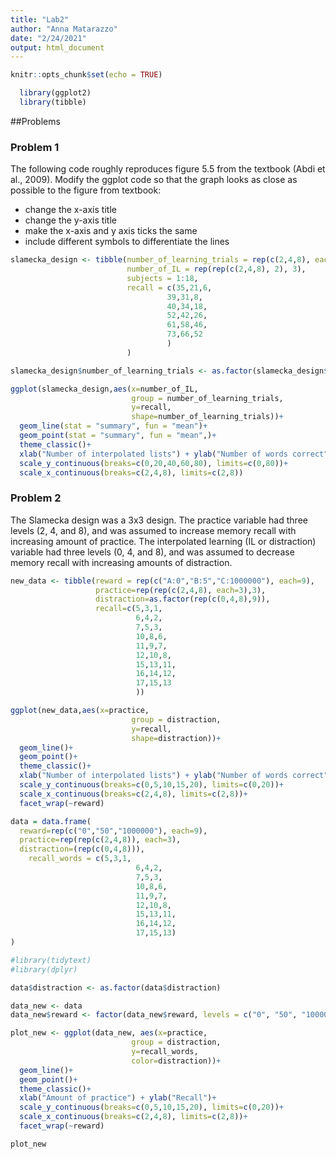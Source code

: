 ```yaml
---
title: "Lab2"
author: "Anna Matarazzo"
date: "2/24/2021"
output: html_document
---
```


```r
knitr::opts_chunk$set(echo = TRUE)
```

  
  
```r
  library(ggplot2)
  library(tibble)

```
 
 
##Problems

### Problem 1

The following code roughly reproduces figure 5.5 from the textbook (Abdi et al., 2009). Modify the ggplot code so that the graph looks as close as possible to the figure from textbook:

* change the x-axis title
* change the y-axis title
* make the x-axis and y axis ticks the same
* include different symbols to differentiate the lines



```r
slamecka_design <- tibble(number_of_learning_trials = rep(c(2,4,8), each=6),
                          number_of_IL = rep(rep(c(2,4,8), 2), 3),
                          subjects = 1:18,
                          recall = c(35,21,6,
                                   39,31,8,
                                   40,34,18,
                                   52,42,26,
                                   61,58,46,
                                   73,66,52
                                   )
                          )

slamecka_design$number_of_learning_trials <- as.factor(slamecka_design$number_of_learning_trials)

ggplot(slamecka_design,aes(x=number_of_IL,
                           group = number_of_learning_trials,
                           y=recall,
                           shape=number_of_learning_trials))+
  geom_line(stat = "summary", fun = "mean")+
  geom_point(stat = "summary", fun = "mean",)+
  theme_classic()+
  xlab("Number of interpolated lists") + ylab("Number of words correct")+
  scale_y_continuous(breaks=c(0,20,40,60,80), limits=c(0,80))+
  scale_x_continuous(breaks=c(2,4,8), limits=c(2,8))

```
 
 
### Problem 2
 
The Slamecka design was a 3x3 design. The practice variable had three levels (2, 4, and 8), and was assumed to increase memory recall with increasing amount of practice. The interpolated learning (IL or distraction) variable had three levels (0, 4, and 8), and was assumed to decrease memory recall with increasing amounts of distraction.
  
  
```r
  
new_data <- tibble(reward = rep(c("A:0","B:5","C:1000000"), each=9),
                   practice=rep(rep(c(2,4,8), each=3),3),
                   distraction=as.factor(rep(c(0,4,8),9)),
                   recall=c(5,3,1,
                            6,4,2,
                            7,5,3,
                            10,8,6,
                            11,9,7,
                            12,10,8,
                            15,13,11,
                            16,14,12,
                            17,15,13
                            ))  

ggplot(new_data,aes(x=practice,
                           group = distraction,
                           y=recall,
                           shape=distraction))+
  geom_line()+
  geom_point()+
  theme_classic()+
  xlab("Number of interpolated lists") + ylab("Number of words correct")+
  scale_y_continuous(breaks=c(0,5,10,15,20), limits=c(0,20))+
  scale_x_continuous(breaks=c(2,4,8), limits=c(2,8))+
  facet_wrap(~reward)


```  
  
  
  
  
  
```r

data = data.frame(
  reward=rep(c("0","50","1000000"), each=9),
  practice=rep(rep(c(2,4,8)), each=3),
  distraction=(rep(c(0,4,8))),
    recall_words = c(5,3,1,
                            6,4,2,
                            7,5,3,
                            10,8,6,
                            11,9,7,
                            12,10,8,
                            15,13,11,
                            16,14,12,
                            17,15,13)
)

#library(tidytext)
#library(dplyr)

data$distraction <- as.factor(data$distraction)  

data_new <- data
data_new$reward <- factor(data_new$reward, levels = c("0", "50", "1000000"))

plot_new <- ggplot(data_new, aes(x=practice,
                           group = distraction,
                           y=recall_words,
                           color=distraction))+
  geom_line()+
  geom_point()+
  theme_classic()+
  xlab("Amount of practice") + ylab("Recall")+
  scale_y_continuous(breaks=c(0,5,10,15,20), limits=c(0,20))+
  scale_x_continuous(breaks=c(2,4,8), limits=c(2,8))+
  facet_wrap(~reward)

plot_new
  
```
  
  
  
  
  
  
  
  
  
  
  
  
  
  
  